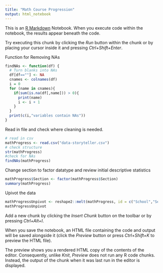 ```yaml
---
title: "Math Course Progression"
output: html_notebook
---
```


This is an [R Markdown](http://rmarkdown.rstudio.com) Notebook. When you execute code within the notebook, the results appear beneath the code. 

Try executing this chunk by clicking the *Run* button within the chunk or by placing your cursor inside it and pressing *Ctrl+Shift+Enter*.

Function for Removing NAs
```r
findNAs <- function(df) {
  # Turn blanks into NAs
  df[df==""] <- NA
  cnames <- colnames(df)
  i = 0
  for (name in cnames){
    if(sum(is.na(df[,name])) > 0){
      print(name)
      i <- i + 1
    }
  }
  print(c(i,"variables contain NAs"))
}
```


Read in file and check where cleaning is needed.

```r
# read in csv 
mathProgress <- read.csv("data-storyteller.csv")
# check structure
str(mathProgress)
#check for NAs
findNAs(mathProgress)
```

Change section to factor datatype and review initial descriptive statistics
```r
mathProgress$Section <- factor(mathProgress$Section)
summary(mathProgress)
```

Upivot the data
```r
mathProgressUnpivot <- reshape2::melt(mathProgress, id = c("School","Section"), value.name="NumOfStudents", variable.name = "Progress")
mathProgressUnpivot
```


Add a new chunk by clicking the *Insert Chunk* button on the toolbar or by pressing *Ctrl+Alt+I*.

When you save the notebook, an HTML file containing the code and output will be saved alongside it (click the *Preview* button or press *Ctrl+Shift+K* to preview the HTML file).

The preview shows you a rendered HTML copy of the contents of the editor. Consequently, unlike *Knit*, *Preview* does not run any R code chunks. Instead, the output of the chunk when it was last run in the editor is displayed.

